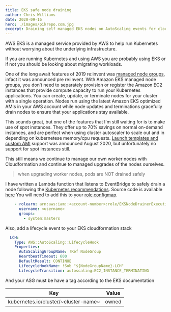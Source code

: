 ```yaml
---
title: EKS safe node draining
author: Chris Williams
date: 2020-09-16
hero: ./images/pikrepo.com.jpg
excerpt: Draining self managed EKS nodes on AutoScaling events for cloudformation updates
---
```


AWS EKS is a managed service provided by AWS to help run Kubernetes without worrying about 
the underlying infrastructure.

If you are running Kubernetes and using AWS you are probably using EKS or if not you should be looking about
migrating workloads.

One of the long await features of 2019 re:invent was [managed node groups](https://docs.aws.amazon.com/eks/latest/userguide/managed-node-groups.html), infact it was announced pre re:invent.
With Amazon EKS managed node groups, you don’t need to separately provision or register the Amazon EC2 instances that provide compute capacity to run your Kubernetes applications. You can create, update, or terminate nodes for your cluster with a single operation. Nodes run using the latest Amazon EKS optimized AMIs in your AWS account while node updates and terminations gracefully drain nodes to ensure that your applications stay available.

This sounds great, but one of the features that I'm still waiting for is to make use of spot instances. They offer up to 70% savings on normal on-demand instances, and are perfect when using cluster autoscaler to scale out and in depending on kubernetese memory/cpu requests.  [Launch templates and custom AMI](https://docs.aws.amazon.com/eks/latest/userguide/launch-templates.html) support was announced August 2020, but unfortunately no support for spot instances still.

This still means we continue to manage our own worker nodes with Cloudformation and continue to managed upgrades of the nodes ourselves.  

> when upgrading worker nodes, pods are NOT drained safely

I have written a Lambda function that listens to EventBridge to safely drain a node following the [Kubernetes recommendations](https://kubernetes.io/docs/tasks/administer-cluster/safely-drain-node/).  Source code is available [here](https://github.com/chrilliams/eks-node-drainer)
You will need to add this to your [role configmap](https://docs.aws.amazon.com/eks/latest/userguide/add-user-role.html).
```yaml
    - rolearn: arn:aws:iam::<account-number>:role/EKSNodeDrainerExecutionRole
      username: <username>
      groups:
        - system:masters
```

Also, add a lifecycle event to your EKS cloudformation stack
```yaml
  LCH:
    Type: AWS::AutoScaling::LifecycleHook
    Properties:
      AutoScalingGroupName: !Ref NodeGroup
      HeartbeatTimeout: 600
      DefaultResult: CONTINUE
      LifecycleHookName: !Sub "${NodeGroupName}-LCH"
      LifecycleTransition: autoscaling:EC2_INSTANCE_TERMINATING
```

And your ASG must be have a tag according to the EKS documentation

| Key | Value |
| - | - |
| kubernetes.io/cluster/~cluster-name~	| owned |